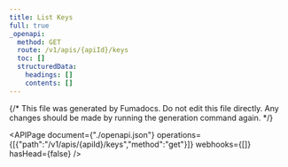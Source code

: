 ```yaml
---
title: List Keys
full: true
_openapi:
  method: GET
  route: /v1/apis/{apiId}/keys
  toc: []
  structuredData:
    headings: []
    contents: []
---
```


{/* This file was generated by Fumadocs.
Do not edit this file directly. Any changes should be made by running the generation command again. */}

<APIPage document={"./openapi.json"} operations={[{"path":"/v1/apis/{apiId}/keys","method":"get"}]} webhooks={[]} hasHead={false} />